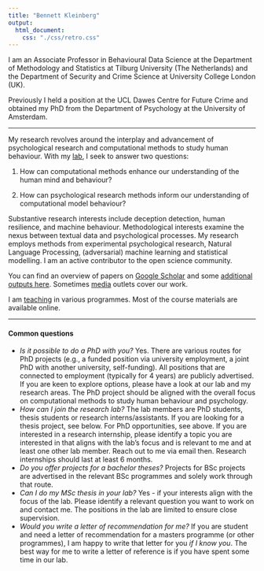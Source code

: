 ```yaml
---
title: "Bennett Kleinberg"
output:
  html_document:
    css: "./css/retro.css"
---
```





I am an Associate Professor in Behavioural Data Science at the Department of Methodology and Statistics at Tilburg University (The Netherlands) and the Department of Security and Crime Science at University College London (UK). 

Previously I held a position at the UCL Dawes Centre for Future Crime and obtained my PhD from the Department of Psychology at the University of Amsterdam. 

---

My research revolves around the interplay and advancement of psychological research and computational methods to study human behaviour. With my [lab](./lab.html), I seek to answer two questions: 

(1) How can computational methods enhance our understanding of the human mind and behaviour? 

(2) How can psychological research methods inform our understanding of computational model behaviour? 

Substantive research interests include deception detection, human resilience, and machine behaviour. Methodological interests examine the nexus between textual data and psychological processes. My research employs methods from experimental psychological research, Natural Language Processing, (adversarial) machine learning and statistical modelling. I am an active contributor to the open science community.

You can find an overview of papers on [Google Scholar](https://scholar.google.com/citations?user=Ms2d7OsAAAAJ&hl=en) and some [additional outputs here](./output.html). Sometimes [media](./media.html) outlets cover our work.

I am [teaching](./teaching.html) in various programmes. Most of the course materials are available online.

---

#### Common questions

- _Is it possible to do a PhD with you?_ Yes. There are various routes for PhD projects (e.g., a funded position via university employment, a joint PhD with another university, self-funding). All positions that are connected to employment (typically for 4 years) are publicly advertised. If you are keen to explore options, please have a look at our lab and my research areas. The PhD project should be aligned with the overall focus on computational methods to study human behaviour and psychology.
- _How can I join the research lab?_ The lab members are PhD students, thesis students or research interns/assistants. If you are looking for a thesis project, see below. For PhD opportunities, see above. If you are interested in a research internship, please identify a topic you are interested in that aligns with the lab's focus and is relevant to me and at least one other lab member. Reach out to me via email then. Research internships should last at least 6 months.
- _Do you offer projects for a bachelor theses?_ Projects for BSc projects are advertised in the relevant BSc programmes and solely work through that route.
- _Can I do my MSc thesis in your lab?_ Yes - if your interests align with the focus of the lab. Please identify a relevant question you want to work on and contact me. The positions in the lab are limited to ensure close supervision.
- _Would you write a letter of recommendation for me?_ If you are student and need a letter of recommendation for a masters programme (or other programmes), I am happy to write that letter for you _if I know you_. The best way for me to write a letter of reference is if you have spent some time in our lab.

